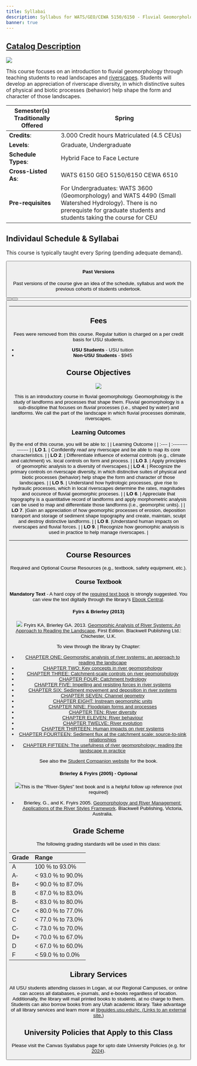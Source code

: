 ---
title: Syllabai
description: Syllabus for WATS/GEO/CEWA 5150/6150 - Fluvial Geomorphology
banner: true
---


## [Catalog Description](https://ssb.banner.usu.edu/zprod/bwckctlg.p_display_courses?term_in=202120&one_subj=WATS&sel_crse_strt=5150&sel_crse_end=5150&sel_subj=&sel_levl=&sel_schd=&sel_coll=&sel_divs=&sel_dept=&sel_attr=)

<Image float="right" src="/images/pics/WATS-5150_Canvas.png" />

This course focuses on an introduction to fluvial geomorphology through teaching students to read landscapes and [riverscapes](https://riverscapes.net). Students will develop an appreciation of riverscape diversity, in which distinctive suites of physical and biotic processes (behavior) help shape the form and character of those landscapes. 

| **Semester(s) Traditionally Offered** | Spring |
|--------------|------|
| **Credits**: |3.000 Credit hours Matriculated (4.5 CEUs) |
| **Levels**: |Graduate, Undergraduate|
| **Schedule Types**: |Hybrid Face to Face Lecture |
| **Cross-Listed As**: |WATS 6150 GEO 5150/6150 CEWA 6510|
| **Pre-requisites**| For Undergraduates: WATS 3600 (Geomorphology)  and WATS 4490 (Small Watershed Hydrology). There is no prerequiste for graduate students and students taking the course for CEU|


## Individaul Schedule & Syllabai

This course is typically taught every Spring (pending adequate demand). 

<Button to="../syllabus/2025_Spring" title="Spring 2025" subtitle="Schedule & Syllabus" fullWidth />


#### Past Versions
Past versions of the course give an idea of the schedule, syllabus and work the previous cohorts of students undertook.
<div align="center">
  <Button to="../syllabus/2021_Spring" title="Spring 2021" subtitle="Schedule & Syllabus" color="secondary" />
	<Button to="../syllabus/2022_Spring" title="Spring 2022" subtitle="Schedule & Syllabus" color="secondary" />  
	<Button to="../syllabus/2024_Spring" title="Spring 2024" subtitle="Schedule & Syllabus" color="secondary" />
	</div>




------

## Fees

Fees were removed from this course. Regular tuition is charged on a per credit basis for USU students.

- **USU Students** - USU tuition 
- **Non-USU Students** - $945


## Course Objectives

<Image float="right" src="/images/pics/PeopleInStream.jfif" />

This is an introductory course in fluvial geomorphology. Geomorphology is the study of landforms and processes that shape them. Fluvial geomorphology is a sub-discipline that focuses on *fluvial* processes (i.e., shaped by water) and landforms. We call the part of the landscape in which fluvial processes dominate, riverscapes. 

### Learning Outcomes
By the end of this course, you will be able to:
|  | Learning Outcome |
| :---- | :---------------- |
| **LO 1**. | Confidently *read* any riverscape and be able to map its core characteristics. |
| **LO 2**. | Differentiate influence of external controls (e.g., climate and catchment) vs. local controls on form and process. |
| **LO 3**. | Apply principles of geomorphic analysis to a diversity of riverscapes.|
| **LO 4**. | Recognize the primary controls on riverscape diversity, in which distinctive suites of physical and biotic processes (behavior) help shape the form and character of those landscapes. |
| **LO 5**. | Understand how hydrologic processes, give rise to hydraulic processes, which in local riverscapes determine the rates, magnitudes  and occurece of fluvial geomorphic proceses. |
| **LO 6**. | Appreciate that topography is a quantitative record of landforms and apply morphometric analysis can be used to map and differentiate those landforms (i.e., geomorphic units). |
| **LO 7**. |Gain an appreciation of how geomorphic processes of erosion, deposition transport and storage of sediment shape topography and create, maintain, sculpt and destroy distinctive landforms. | 
| **LO 8**. |Understand human impacts on riverscapes and fluvial forces. |
| **LO 9**. | Recognize how geomorphic analysis is used in practice to help manage riverscapes. |

--------
## Course Resources

Required and Optional Course Resources (e.g., textbook, safety equipment, etc.).





### Course Textbook
**Mandatory Text** - A hard copy of the [required text book](https://usucampusstore.com/p-33938-geomorphic-analysis-of-river-systems.aspx) is strongly suggested. You can view the text digitally through the library's [Ebook Central](https://ebookcentral-proquest-com.dist.lib.usu.edu/lib/usu/reader.action?docID=1032536).

#### Fyirs & Brierley (2013)
<Image float="right" src="/images/covers/ReadingLandscape.png" to="https://www.wiley.com/en-au/Geomorphic+Analysis+of+River+Systems%3A+An+Approach+to+Reading+the+Landscape-p-9781405192743" /> Fryirs KA, Brierley GA. 2013. [Geomorphic Analysis of River Systems: An Approach to Reading the Landscape](https://www.wiley.com/en-au/Geomorphic+Analysis+of+River+Systems%3A+An+Approach+to+Reading+the+Landscape-p-9781405192743), First Edition.  Blackwell Publishing Ltd.: Chichester, U.K.

To view through the library by Chapter:
- [CHAPTER ONE: Geomorphic analysis of river systems: an approach to reading the landscape](https://ebookcentral-proquest-com.dist.lib.usu.edu/lib/usu/reader.action?docID=1032536&ppg=17)
- [CHAPTER TWO: Key concepts in river geomorphology](https://ebookcentral-proquest-com.dist.lib.usu.edu/lib/usu/reader.action?docID=1032536&ppg=25)
- [CHAPTER THREE: Catchment-scale controls on river geomorphology](https://ebookcentral-proquest-com.dist.lib.usu.edu/lib/usu/reader.action?docID=1032536&ppg=45)
- [CHAPTER FOUR: Catchment hydrology](https://ebookcentral-proquest-com.dist.lib.usu.edu/lib/usu/reader.action?docID=1032536&ppg=60)
- [CHAPTER FIVE: Impelling and resisting forces in river systems](https://ebookcentral-proquest-com.dist.lib.usu.edu/lib/usu/reader.action?docID=1032536&ppg=81)
- [CHAPTER SIX: Sediment movement and deposition in river systems](https://ebookcentral-proquest-com.dist.lib.usu.edu/lib/usu/reader.action?docID=1032536&ppg=97)
- [CHAPTER SEVEN: Channel geometry](https://ebookcentral-proquest-com.dist.lib.usu.edu/lib/usu/reader.action?docID=1032536&ppg=132)
- [CHAPTER EIGHT: Instream geomorphic units](https://ebookcentral-proquest-com.dist.lib.usu.edu/lib/usu/reader.action?docID=1032536&ppg=148)
- [CHAPTER NINE: Floodplain forms and processes](https://ebookcentral-proquest-com.dist.lib.usu.edu/lib/usu/reader.action?docID=1032536&ppg=171)
- [CHAPTER TEN: River diversity](https://ebookcentral-proquest-com.dist.lib.usu.edu/lib/usu/reader.action?docID=1032536&ppg=190)
- [CHAPTER ELEVEN: River behaviour](https://ebookcentral-proquest-com.dist.lib.usu.edu/lib/usu/reader.action?docID=1032536&ppg=221)
- [CHAPTER TWELVE: River evolution](https://ebookcentral-proquest-com.dist.lib.usu.edu/lib/usu/reader.action?docID=1032536&ppg=251)
- [CHAPTER THIRTEEN: Human impacts on river systems](https://ebookcentral-proquest-com.dist.lib.usu.edu/lib/usu/reader.action?docID=1032536&ppg=285)
- [CHAPTER FOURTEEN: Sediment flux at the catchment scale: source-to-sink relationships](https://ebookcentral-proquest-com.dist.lib.usu.edu/lib/usu/reader.action?docID=1032536&ppg=313)
- [CHAPTER FIFTEEN: The usefulness of river geomorphology: reading the landscape in practice](https://ebookcentral-proquest-com.dist.lib.usu.edu/lib/usu/reader.action?docID=1032536&ppg=336)

See also the [Student Companion website](http://bcs.wiley.com/he-bcs/Books?action=index&itemId=1405192755&bcsId=7530) for the book.

#### Brierley & Fryirs (2005) - Optional
<Image float="right" src="/images/covers/RiverStyles.jpg" to="https://www.wiley.com/en-au/Geomorphology+and+River+Management%3A+Applications+of+the+River+Styles+Framework-p-9781405115162" />This is the "River-Styles" text book and is a helpful follow up reference (not required)

  - [<Icon iconName="PictureAsPdf" />](https://usu.instructure.com/courses/778039/files/?preview=93659706) Brierley, G., and K. Fryirs 2005. [Geomorphology and River Management: Applications of the River Styles Framework](https://www.wiley.com/en-au/Geomorphology+and+River+Management%3A+Applications+of+the+River+Styles+Framework-p-9781405115162). Blackwell Publishing, Victoria, Australia. 





## Grade Scheme

The following grading standards will be used in this class:

| Grade | Range             |
| :---- | :---------------- |
| A     | 100 % to 93.0%    |
| A-    | < 93.0 % to 90.0% |
| B+    | < 90.0 % to 87.0% |
| B     | < 87.0 % to 83.0% |
| B-    | < 83.0 % to 80.0% |
| C+    | < 80.0 % to 77.0% |
| C     | < 77.0 % to 73.0% |
| C-    | < 73.0 % to 70.0% |
| D+    | < 70.0 % to 67.0% |
| D     | < 67.0 % to 60.0% |
| F     | < 59.0 % to 0.0%  |



## Library Services

All USU students attending classes in Logan, at our Regional Campuses, or online can access all databases, e-journals, and e-books regardless of location. Additionally, the library will mail printed books to students, at no charge to them. Students can also borrow books from any Utah academic library. Take advantage of all library services and learn more at [libguides.usu.edu/rc. (Links to an external site.)](http://libguides.usu.edu/rc)

## University Policies that Apply to this Class

Please visit the Canvas Syallabus page for upto date University Policies (e.g. for [2024](https://usu.instructure.com/courses/753134/assignments/syllabus)).
